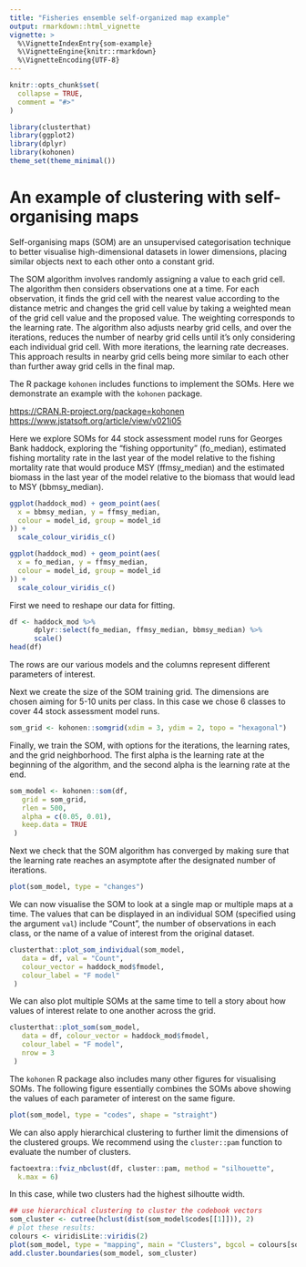 ```yaml
---
title: "Fisheries ensemble self-organized map example"
output: rmarkdown::html_vignette
vignette: >
  %\VignetteIndexEntry{som-example}
  %\VignetteEngine{knitr::rmarkdown}
  %\VignetteEncoding{UTF-8}
---
```


```r
knitr::opts_chunk$set(
  collapse = TRUE,
  comment = "#>"
)
```

```r
library(clusterthat)
library(ggplot2)
library(dplyr)
library(kohonen)
theme_set(theme_minimal())
```

# An example of clustering with self-organising maps

Self-organising maps (SOM) are an unsupervised categorisation technique to better visualise high-dimensional datasets in lower dimensions, placing similar objects next to each other onto a constant grid. 

The SOM algorithm involves randomly assigning a value to each grid cell. The algorithm then considers observations one at a time. For each observation, it finds the grid cell with the nearest value according to the distance metric and changes the grid cell value by taking a weighted mean of the grid cell value and the proposed value. The weighting corresponds to the learning rate. The algorithm also adjusts nearby grid cells, and over the iterations, reduces the number of nearby grid cells until it's only considering each individual grid cell. With more iterations, the learning rate decreases. This approach results in nearby grid cells being more similar to each other than further away grid cells in the final map.

The R package `kohonen` includes functions to implement the SOMs. Here we demonstrate an example with the `kohonen` package.

<https://CRAN.R-project.org/package=kohonen>
<https://www.jstatsoft.org/article/view/v021i05>

Here we explore SOMs for 44 stock assessment model runs for Georges Bank haddock, exploring the "fishing opportunity" (fo_median), estimated fishing mortality rate in the last year of the model relative to the fishing mortality rate that would produce MSY (ffmsy_median) and the estimated biomass in the last year of the model relative to the biomass that would lead to MSY (bbmsy_median).

```r
ggplot(haddock_mod) + geom_point(aes(
  x = bbmsy_median, y = ffmsy_median,
  colour = model_id, group = model_id
)) +
  scale_colour_viridis_c()
```

```r
ggplot(haddock_mod) + geom_point(aes(
  x = fo_median, y = ffmsy_median,
  colour = model_id, group = model_id
)) +
  scale_colour_viridis_c()
```

First we need to reshape our data for fitting.

```r
df <- haddock_mod %>%
      dplyr::select(fo_median, ffmsy_median, bbmsy_median) %>%
      scale()
head(df)
```

The rows are our various models and the columns represent different parameters of interest.

Next we create the size of the SOM training grid. The dimensions are chosen aiming for 5-10 units per class. In this case we chose 6 classes to cover 44 stock assessment model runs.

```r
som_grid <- kohonen::somgrid(xdim = 3, ydim = 2, topo = "hexagonal")
```

Finally, we train the SOM, with options for the iterations, the learning rates, and the grid neighborhood. The first alpha is the learning rate at the beginning of the algorithm, and the second alpha is the learning rate at the end. 

```r
som_model <- kohonen::som(df,
   grid = som_grid,
   rlen = 500,
   alpha = c(0.05, 0.01),
   keep.data = TRUE
 )
```

Next we check that the SOM algorithm has converged by making sure that the learning rate reaches an asymptote after the designated number of iterations. 
```r
plot(som_model, type = "changes")
```

We can now visualise the SOM to look at a single map or multiple maps at a time. The values that can be displayed in an individual SOM (specified using the argument `val`) include "Count", the number of observations in each class, or the name of a value of interest from the original dataset.

```r
clusterthat::plot_som_individual(som_model,
   data = df, val = "Count",
   colour_vector = haddock_mod$fmodel,
   colour_label = "F model"
 )
```

We can also plot multiple SOMs at the same time to tell a story about how values of interest relate to one another across the grid.

```r
clusterthat::plot_som(som_model,
   data = df, colour_vector = haddock_mod$fmodel,
   colour_label = "F model",
   nrow = 3
 )
```

The `kohonen` R package also includes many other figures for visualising SOMs. The following figure essentially combines the SOMs above showing the values of each parameter of interest on the same figure.  

```r
plot(som_model, type = "codes", shape = "straight")
```

We can also apply hierarchical clustering to further limit the dimensions of the clustered groups. We recommend using the `cluster::pam` function to evaluate the number of clusters. 

```r
factoextra::fviz_nbclust(df, cluster::pam, method = "silhouette",
  k.max = 6)
```

In this case, while two clusters had the highest silhoutte width. 

```r
## use hierarchical clustering to cluster the codebook vectors
som_cluster <- cutree(hclust(dist(som_model$codes[[1]])), 2)
# plot these results:
colours <- viridisLite::viridis(2)
plot(som_model, type = "mapping", main = "Clusters", bgcol = colours[som_cluster], shape = "straight")
add.cluster.boundaries(som_model, som_cluster)
```

